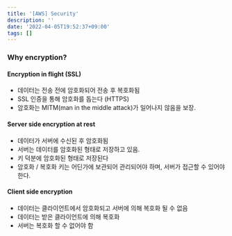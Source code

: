 ```yaml
---
title: '[AWS] Security'
description: ''
date: '2022-04-05T19:52:37+09:00'
tags: []
---
```


### Why encryption?

#### Encryption in flight (SSL)
- 데이터는 전송 전에 암호화되어 전송 후 복호화됨
- SSL 인증을 통해 암호화를 돕는다 (HTTPS)
- 암호화는 MITM(man in the middle attack)가 일어나지 않음을 보장.

#### Server side encryption at rest
- 데이터가 서버에 수신된 후 암호화됨
- 서버는 데이터를 암호화된 형태로 저장하고 있음.
- 키 덕분에 암호화된 형태로 저장된다
- 암호화 / 복호화 키는 어딘가에 보관되어 관리되어야 하며, 서버가 접근할 수 있어야 한다.

#### Client side encryption
- 데이터는 클라이언트에서 암호화되고 서버에 의해 복호화 될 수 없음
- 데이터는 받은 클라이언트에 의해 복호화
- 서버는 복호화 할 수 없어야 함